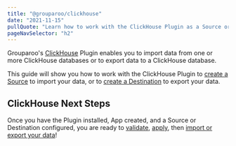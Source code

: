 ```yaml
---
title: "@grouparoo/clickhouse"
date: "2021-11-15"
pullQuote: "Learn how to work with the ClickHouse Plugin as a Source or a Destination."
pageNavSelector: "h2"
---
```


<PluginDocsLinks plugin="ClickHouse" />

Grouparoo's [ClickHouse](https://www.clickhouse.com/) Plugin enables you to import data from one or more ClickHouse databases or to export data to a ClickHouse database.

This guide will show you how to work with the ClickHouse Plugin to [create a Source](#create-clickhouse-source) to import your data, or to [create a Destination](#create-clickhouse-destination) to export your data.

<PluginDocsInstallation plugin="ClickHouse" />

<PluginDocsCreateApp plugin="ClickHouse" />

<ValidateAndApplyConfig headingLevel="h3" />

<PluginDocsColumnarSource plugin="ClickHouse" />

<PluginDocsColumnarDestination plugin="ClickHouse" />

## ClickHouse Next Steps

Once you have the Plugin installed, App created, and a Source or Destination configured, you are ready to [validate](/docs/cli/config#validate), [apply](/docs/cli/config#apply), then [import or export your data](/docs/cli/run#run)!
